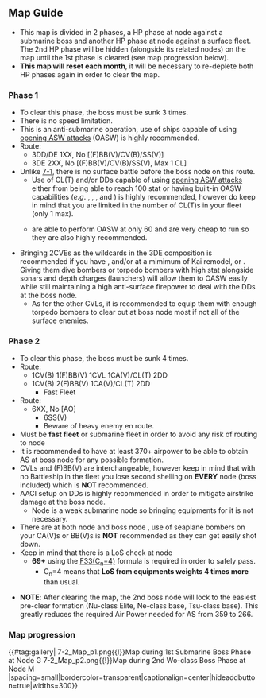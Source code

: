 {{Map/Header}}
{{Map/Info
|en = Tawi-Tawi Anchorage
|jp = タウイタウイ泊地沖
|romaji = Tawi Tawi Hakuchi oki
|exp_hq = 180
|exp_hq_boss = 360 1st boss, 2360 2nd
|show_kills = true
|kills = 3+4
|strategy_name = Celebes Sea Combat Patrols
|strategy_name_ja = セレベス海戦闘哨戒
|strategy_info = It is recognized enemy forces rampancy in off the Tawi-Tawi anchorage that is a sortie base for our carrier task force. Conduct patrol strictly and mastery them!
|strategy_info_ja = 我が機動部隊の出撃拠点であるタウイタウイ泊地沖に敵戦力の跳梁が確認されている。哨戒を厳として、これらを制圧せよ！
}}
{{MapBranchingTable
|title = 7-2 Branching Rules Part 1
|id = 7-2A

|0 -> A/storm = * Do not meet the requirements to go to either B or C.
|0 -> B = 
* Meet '''ALL''' of the following requirements:
** Do not meet the requirements to go to C.
** Amount of DE+DD ≥ 2
** Amount of CV(B) ≤ 1
** Amount of (F)BB(V)+CV(B) ≤ 3
** Amount of CL+CT ≤ 2
** No SS(V)
|0 -> C = 
* Meet '''ALL''' of the following requirements:
** Amount of DE+DD ≥ 3 
** Amount of ships in fleet ≤ 5
** Amount of ships in fleet ≤ 4 '''OR''' DE ≥ 3
** Amount of CL+CT ≤ 1
** No (F)BB(V) or CV(B)
** No SS(V)

|C -> D/empty, E = 
*Meet '''ANY''' of the following to '''FORCE''' node D
**(F)BB(V)+CV(B) ≥ 2
**Fleet contains AO
*If the amount of ships in fleet = 6
**Go to D if fleet contains (F)BB(V), CV(B) or DD+DE ≤ 3
**Go to E if DD+DE ≥ 4
*If the amount of ships in fleet = 5
**Go to E if DD+DE ≥ 4 '''OR''' DE ≥ 3
**Otherwise, D
*If the amount of ships in fleet ≤ 4
**Go to E if DD+DE = 3 '''OR''' DE ≥ 2
**Otherwise, D

|E -> F/empty, G = 
*Always node G if fleet contains only 5 ships
*Random routing if the amount of ships in fleet is not 5 '''AND''' CL ≥ 2 (More likely to go to F)
*If the fleet contains 6 ships 
**Go to G if DE ≥ 3
**Go to F if the fleet contains (F)BB(V), CV(L/B), CLT or CA(V) '''AND''' Fail the LoS check ('''≤ 46 F33 Cn4''')
*Otherwise, G
}}
{{MapBranchingTable
|title = 7-2 Branching Rules Part 2
|id = 7-2B

|D/empty -> H, I = 
*Always node I if '''Fast+''' fleet
*Meet '''ANY''' of the following requirements to go to H:
** Amount of (F)BB(V)+CV(L/B) ≥ 4
** Amount of (F)BB(V)+CV(L/B) ≥ 3 and fleet contains slow ship
*Random routing if Slow Fleet '''AND''' amount of (F)BB(V)+CV(L/B) = 2
* Otherwise, I.

|I -> J = 
*Fleet contains AO
*Fleet contains AV and DD ≥ 3
|I -> L/empty = 
*Fail the LoS check.
|I -> M =
*Does not meet the condition to go to J and pass the LoS check ('''≥ 69 F33 Cn4''')
}}

==Map Guide==
*This map is divided in 2 phases, a HP phase at node {{Event/Route|G|red}} against a submarine boss and another HP phase at node {{Event/Route|M|red}} against a surface fleet. The 2nd HP phase will be hidden (alongside its related nodes) on the map until the 1st phase is cleared (see map progression below).
*'''This map will reset each month''', it will be necessary to re-deplete both HP phases again in order to clear the map.

===Phase 1===
*To clear this phase, the boss {{ShipLink|Submarine So-Class/Elite|Submarine So-Class/Flagship|text=Submarine So-Class}} must be sunk 3 times.
*There is no speed limitation.
*This is an anti-submarine operation, use of ships capable of using [[Partials/Opening ASW|opening ASW attacks]] (OASW) is highly recommended.
*Route:{{Event/Route|C|red|E|red|G|red}}
**3DD/DE 1XX, No [(F)BB(V)/CV(B)/SS(V)]
**3DE 2XX, No [(F)BB(V)/CV(B)/SS(V), Max 1 CL]
*Unlike [[7-1]], there is no surface battle before the boss node on this route.
**Use of CL(T) and/or DDs capable of using [[Partials/Opening ASW|opening ASW attacks]] either from being able to reach 100 {{ASW}} stat or having built-in OASW capabilities (''e.g''. {{ShipLink|Isuzu Kai Ni}}, {{ShipLink|Tatsuta/Kai Ni}}, {{ShipLink|Jervis/Kai}}, {{ShipLink|Samuel B. Roberts/Kai}} and {{ShipLink|Johnston}}) is highly recommended, however do keep in mind that you are limited in the number of CL(T)s in your fleet (only 1 max).
**{{ShipLink|Shimushu/Kai|Etorofu/Kai|Matsuwa/Kai|Tsushima/Kai|Sado/Kai|Fukae/Kai|Daitou/Kai|Hiburi/Kai|text=DE}} are able to perform OASW at only 60 {{ASW}} and are very cheap to run so they are also highly recommended.
*Bringing 2CVEs as the wildcards in the 3DE composition is recommended if you have {{ShipLink|Taiyou/Kai|text=Taiyou}}, {{ShipLink|Shinyou/Kai|text=Shinyou}} and/or {{ShipLink|Gambier Bay/Kai|text=Gambier Bay}} at a mimimum of Kai remodel, or {{ShipLink|Zuihou/Kai Ni B}}. Giving them dive bombers {{DiveBomb icon}} or torpedo bombers {{TorpBomb icon}} with high {{ASW}} stat alongside sonars and depth charges (launchers) will allow them to OASW easily while still maintaining a high anti-surface firepower to deal with the DDs at the boss node.
**As for the other CVLs, it is recommended to equip them with enough torpedo bombers {{TorpBomb icon}} to clear out at boss node most if not all of the surface enemies.

===Phase 2===
*To clear this phase, the boss {{ShipLink|Standard Carrier Wo-Class/Kai Flagship}} must be sunk 4 times.
*Route:{{Event/Route|B|red|C|red|D|blue|I|red|M|red}}
**1CV(B) 1(F)BB(V) 1CVL 1CA(V)/CL(T) 2DD
**1CV(B) 2(F)BB(V) 1CA(V)/CL(T) 2DD
***Fast Fleet
*Route:{{Event/Route|A|purple|B|red|C|red|D|blue|I|red|M|red}}
**6XX, No [AO]
***6SS(V)
***Beware of heavy enemy {{ASW}} en route.
*Must be '''fast fleet''' or submarine fleet in order to avoid any risk of routing to node{{Event/Route|H|orange}}
*It is recommended to have at least 370+ airpower to be able to obtain AS at boss node for any possible formation.
*CVLs and (F)BB(V) are interchangeable, however keep in mind that with no Battleship in the fleet you lose second shelling on '''EVERY''' node (boss included) which is '''NOT''' recommended.
*AACI setup on DDs is highly recommended in order to mitigate airstrike damage at the boss node.
**Node {{Event/Route|C|red}} is a weak submarine node so bringing {{ASW}} equipments for it is not necessary.
*There are {{ShipLink|Light Cruiser Tsu-Class|Light Cruiser Tsu-Class/Elite|text=Light Cruisers Tsu-Class}} at both node {{Event/Route|B|red}} and boss node {{Event/Route|M|red}}, use of seaplane bombers {{Seaplane}} on your CA(V)s or BB(V)s is '''NOT''' recommended as they can get easily shot down.
*Keep in mind that there is a LoS check at node {{Event/Route|I|red}}
**'''69+''' {{LOS}} using the [[Line_of_Sight#Equipment_LoS_weighting_modifier|F33(C<sub>n</sub>=4)]] formula is required in order to safely pass.
***C<sub>n</sub>=4 means that '''LoS from equipments weights 4 times more''' than usual.

*'''NOTE''': After clearing the map, the 2nd boss node will lock to the easiest pre-clear formation (Nu-class Elite, Ne-class base, Tsu-class base). This greatly reduces the required Air Power needed for AS from 359 to 266.

===Map progression===
{{#tag:gallery|
7-2_Map_p1.png{{!}}Map during 1st Submarine Boss Phase at Node G
7-2_Map_p2.png{{!}}Map during 2nd Wo-class Boss Phase at Node M
|spacing=small|bordercolor=transparent|captionalign=center|hideaddbutton=true|widths=300}}
{{Map/Footer}}